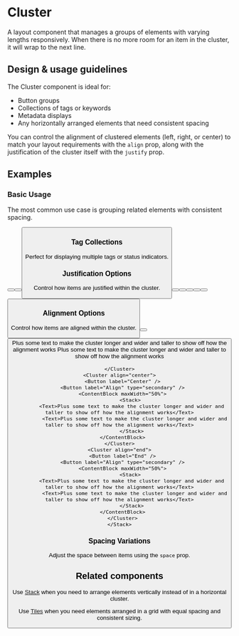 
<Meta title="Components/Layout/Cluster" component={Cluster} />

# Cluster

A layout component that manages a groups of elements with varying lengths
responsively. When there is no more room for an item in the cluster, it will
wrap to the next line.

## Design & usage guidelines

The Cluster component is ideal for:

- Button groups
- Collections of tags or keywords
- Metadata displays
- Any horizontally arranged elements that need consistent spacing

You can control the alignment of clustered elements (left, right, or center) to
match your layout requirements with the `align` prop, along with the
justification of the cluster itself with the `justify` prop.

## Examples

### Basic Usage

The most common use case is grouping related elements with consistent spacing.

<Canvas>
  <Cluster>
    <Button label="Save" />
    <Button label="Cancel" type="secondary" />
    <Button label="Delete" variation="destructive" type="secondary" />
  </Cluster>
</Canvas>

### Tag Collections

Perfect for displaying multiple tags or status indicators.

<Canvas>
  <Cluster>
    <Chip label="Active" />
    <Chip label="High Priority" />
    <Chip label="In Progress" />
    <Chip label="Needs Review" />
  </Cluster>
</Canvas>

### Justification Options

Control how items are justified within the cluster.

<Canvas>
  <ContentBlock maxWidth="100%">
    <Stack>
      <Cluster justify="start">
        <Button label="Left" />
        <Button label="Justify" type="secondary" />
      </Cluster>
    </Stack>
    <Stack>
      <Cluster justify="center">
        <Button label="Center" />
        <Button label="Justify" type="secondary" />
      </Cluster>
    </Stack>
    <Stack>
      <Cluster justify="end">
        <Button label="Right" />
        <Button label="Justify" type="secondary" />
      </Cluster>
    </Stack>
  </ContentBlock>
</Canvas>

### Alignment Options

Control how items are aligned within the cluster.

<Canvas>
    <Stack space="larger">
      <Cluster align="start">
        <Button label="Start" />
        <Button label="Align" type="secondary" />
        <ContentBlock maxWidth="50%">
           <Stack>
            <Text>Plus some text to make the cluster longer and wider and taller to show off how the alignment works</Text>
              <Text>Plus some text to make the cluster longer and wider and taller to show off how the alignment works</Text>
            </Stack>
         </ContentBlock>

    </Cluster>
    <Cluster align="center">
      <Button label="Center" />
      <Button label="Align" type="secondary" />
      <ContentBlock maxWidth="50%">
           <Stack>
            <Text>Plus some text to make the cluster longer and wider and taller to show off how the alignment works</Text>
              <Text>Plus some text to make the cluster longer and wider and taller to show off how the alignment works</Text>
            </Stack>
      </ContentBlock>
    </Cluster>
    <Cluster align="end">
      <Button label="End" />
      <Button label="Align" type="secondary" />
      <ContentBlock maxWidth="50%">
           <Stack>
            <Text>Plus some text to make the cluster longer and wider and taller to show off how the alignment works</Text>
              <Text>Plus some text to make the cluster longer and wider and taller to show off how the alignment works</Text>
            </Stack>
      </ContentBlock>
      </Cluster>
    </Stack>

</Canvas>

### Spacing Variations

Adjust the space between items using the `space` prop.

<Canvas>
  <Stack>
    <Stack>
      <Cluster space="small">
        <Chip label="Small" />
        <Chip label="Spacing" />
        <Chip label="Between" />
      </Cluster>
    </Stack>
    <Stack>
      <Cluster space="base">
        <Chip label="Base" />
        <Chip label="Spacing" />
        <Chip label="Between" />
      </Cluster>
    </Stack>
    <Stack>
      <Cluster space="large">
        <Chip label="Large" />
        <Chip label="Spacing" />
        <Chip label="Between" />
      </Cluster>
    </Stack>
  </Stack>
</Canvas>

## Related components

Use [Stack](/components/Stack) when you need to arrange elements vertically
instead of in a horizontal cluster.

Use [Tiles](/components/Tiles) when you need elements arranged in a grid with
equal spacing and consistent sizing.
